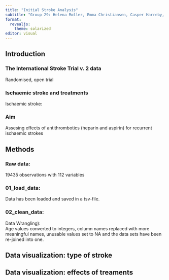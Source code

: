 ```yaml
---
title: "Initial Stroke Analysis"
subtitle: "Group 29: Helena Møller, Emma Christiansen, Casper Harreby, Frederik Holmstrup, and Laura Christiansen"
format:
  revealjs:
    theme: solarized
editor: visual
---
```


## Introduction

### The International Stroke Trial v. 2 data

Randomised, open trial

### Ischaemic stroke and treatments

Ischaemic stroke:

### Aim

Assesing effects of antithrombotics (heparin and aspirin) for recurrent ischaemic strokes

## Methods

### Raw data: 

19435 observations with 112 variables

### 01_load_data:

Data has been loaded and saved in a tsv-file.

### 02_clean_data:

Data Wrangling):\
Age values converted to integers, column names replaced with more meaningful names, unusable values set to NA and the data sets have been re-joined into one.

## Data visualization: type of stroke

## Data visualization: effects of treaments
